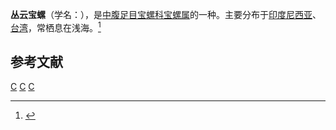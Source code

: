 {{Speciesbox 
| taxon = Cypraea testudinaria
| image = Cypraea testudinaria ventral view.jpg
| binomial_authority = Linnaeus, 1758
}}
'''丛云宝螺'''（学名：''{{lang|la|Cypraea testudinaria}}''），是[[中腹足目|中腹足目]][[宝螺科|宝螺科]][[宝螺属|宝螺属]]的一种。主要分布于[[印度尼西亚|印度尼西亚]]、[[台湾|台湾]]，常栖息在浅海。<ref>{{cite web|url=http://shell.sinica.edu.tw/chinese/shellbase_detail.php?science_no=628|title=国际贝库：丛云宝螺|publisher=台湾贝类资料库|accessdate=2009-08-11|archive-date=2016-03-04|archive-url=https://web.archive.org/web/20160304123949/http://shell.sinica.edu.tw/chinese/shellbase_detail.php?science_no=628|dead-url=no}}</ref>

== 参考文献 ==
{{reflist}}

{{Commons category|Cypraea testudinaria}}
{{Taxonbar|from=Q50319185}}

[[Category:宝螺属|C]]
[[Category:_卡尔·林奈命名的生物分类|C]]
[[Category:_1758年描述的软体动物|C]]